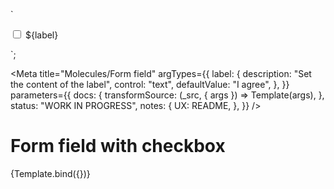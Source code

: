 <!--
@license EUPL-1.2
Copyright (c) 2021 Robbert Broersma
-->


<!-- Import component and component styles -->


<!-- Import Docs -->


  `<div class="utrecht-form-field-checkbox utrecht-form-field-checkbox--distanced">
    <input type="checkbox" class="utrecht-form-field-checkbox__input utrecht-checkbox" id="id-ce0239e2">
  <label class="utrecht-form-field-checkbox__label" for="id-ce0239e2">${label}</label>
</div>`;

<Meta
  title="Molecules/Form field"
  argTypes={{
    label: {
      description: "Set the content of the label",
      control: "text",
      defaultValue: "I agree",
    },
  }}
  parameters={{
    docs: {
      transformSource: (_src, { args }) => Template(args),
    },
    status: "WORK IN PROGRESS",
    notes: {
      UX: README,
    },
  }}
/>

# Form field with checkbox

<Canvas>
  <Story name="Form field with checkbox">{Template.bind({})}</Story>
</Canvas>

<ArgsTable story="Form field with checkbox" />
